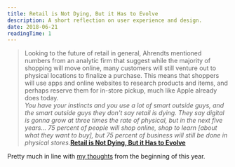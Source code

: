 ```yaml
---
title: Retail is Not Dying, But it Has to Evolve
description: A short reflection on user experience and design.
date: 2018-06-21
readingTime: 1
---
```


>Looking to the future of retail in general, Ahrendts mentioned numbers from an analytic firm that suggest while the majority of shopping will move online, many customers will still venture out to physical locations to finalize a purchase. This means that shoppers will use apps and online websites to research products and items, and perhaps reserve them for in-store pickup, much like Apple already does today.<br />
_You have your instincts and you use a lot of smart outside guys, and the smart outside guys they don't say retail is dying. They say digital is gonna grow at three times the rate of physical, but in the next five years... 75 percent of people will shop online, shop to learn [about what they want to buy], but 75 percent of business will still be done in physical stores._**[Retail is Not Dying, But it Has to Evolve](https://www.macrumors.com/2018/06/20/angela-ahrendts-talks-retail/)**

Pretty much in line with [my thoughts](/futureofretail/) from the beginning of this year.